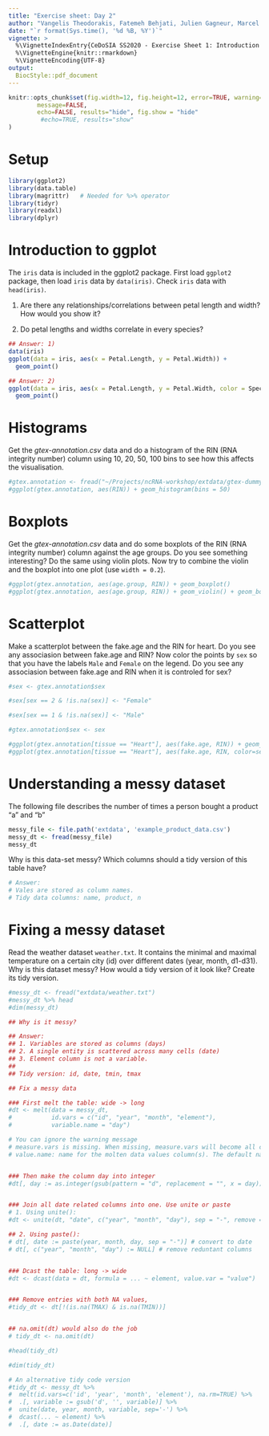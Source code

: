 ```yaml
---
title: "Exercise sheet: Day 2"
author: "Vangelis Theodorakis, Fatemeh Behjati, Julien Gagneur, Marcel Schulz"
date: "`r format(Sys.time(), '%d %B, %Y')`"
vignette: >
  %\VignetteIndexEntry{CeDoSIA SS2020 - Exercise Sheet 1: Introduction to R}
  %\VignetteEngine{knitr::rmarkdown}
  %\VignetteEncoding{UTF-8}
output: 
  BiocStyle::pdf_document
---
```


```r
knitr::opts_chunk$set(fig.width=12, fig.height=12, error=TRUE, warning=FALSE,
        message=FALSE, 
        echo=FALSE, results="hide", fig.show = "hide"
         #echo=TRUE, results="show"
)
```

# Setup

```r
library(ggplot2)
library(data.table)
library(magrittr)   # Needed for %>% operator
library(tidyr)
library(readxl)
library(dplyr)
```


# Introduction to ggplot

The `iris` data is included in the ggplot2 package. First load `ggplot2` package, then load `iris` data by `data(iris)`. Check `iris` data with `head(iris)`. 

1) Are there any relationships/correlations between petal length and width? How would you show it?

2) Do petal lengths and widths correlate in every species?


```r
## Answer: 1)
data(iris)
ggplot(data = iris, aes(x = Petal.Length, y = Petal.Width)) +
  geom_point() 
```


```r
## Answer: 2)
ggplot(data = iris, aes(x = Petal.Length, y = Petal.Width, color = Species)) +
  geom_point()
```

# Histograms

Get the _gtex-annotation.csv_ data and do a histogram of the RIN (RNA integrity number) column using 10, 20, 50, 100 bins to see how this affects the visualisation.

```r
#gtex.annotation <- fread("~/Projects/ncRNA-workshop/extdata/gtex-dummy-dataset.csv")
#ggplot(gtex.annotation, aes(RIN)) + geom_histogram(bins = 50)
```


# Boxplots

Get the _gtex-annotation.csv_ data and do some boxplots of the RIN (RNA integrity number) column against the age groups. Do you see something interesting? Do the same using violin plots. Now try to combine the violin and the boxplot into one plot (use `width = 0.2`).

```r
#ggplot(gtex.annotation, aes(age.group, RIN)) + geom_boxplot()
#ggplot(gtex.annotation, aes(age.group, RIN)) + geom_violin() + geom_boxplot(width=0.2)
```

# Scatterplot

Make a scatterplot between the fake.age and the RIN for heart. Do you see any associasion between fake.age and RIN? Now color the points by `sex` so that you have the labels `Male` and `Female` on the legend. Do you see any associasion between fake.age and RIN when it is controled for sex?

```r
#sex <- gtex.annotation$sex

#sex[sex == 2 & !is.na(sex)] <- "Female"

#sex[sex == 1 & !is.na(sex)] <- "Male"

#gtex.annotation$sex <- sex

#ggplot(gtex.annotation[tissue == "Heart"], aes(fake.age, RIN)) + geom_point()
#ggplot(gtex.annotation[tissue == "Heart"], aes(fake.age, RIN, color=sex)) + geom_point()
```


# Understanding a messy dataset


The following file describes the number of times a person bought a product "a" and "b"

```r
messy_file <- file.path('extdata', 'example_product_data.csv')
messy_dt <- fread(messy_file)
messy_dt
```

Why is this data-set messy? Which columns should a tidy version of this table have?

```r
# Answer: 
# Vales are stored as column names. 
# Tidy data columns: name, product, n
```

# Fixing a messy dataset

Read the weather dataset `weather.txt`. It contains the minimal and maximal temperature on a certain city (id) over different dates (year, month, d1-d31). Why is this dataset messy? How would a tidy version of it look like? Create its tidy version.

```r
#messy_dt <- fread("extdata/weather.txt")
#messy_dt %>% head
#dim(messy_dt)
```

```r
## Why is it messy?

## Answer: 
## 1. Variables are stored as columns (days)
## 2. A single entity is scattered across many cells (date)
## 3. Element column is not a variable.
##
## Tidy version: id, date, tmin, tmax
```


```r
## Fix a messy data

### First melt the table: wide -> long
#dt <- melt(data = messy_dt, 
#           id.vars = c("id", "year", "month", "element"), 
#           variable.name = "day") 

# You can ignore the warning message
# measure.vars is missing. When missing, measure.vars will become all columns outside id.vars.
# value.name: name for the molten data values column(s). The default name is 'value'. 


### Then make the column day into integer
#dt[, day := as.integer(gsub(pattern = "d", replacement = "", x = day))]


### Join all date related columns into one. Use unite or paste
# 1. Using unite():
#dt <- unite(dt, "date", c("year", "month", "day"), sep = "-", remove = TRUE)

## 2. Using paste():
# dt[, date := paste(year, month, day, sep = "-")] # convert to date
# dt[, c("year", "month", "day") := NULL] # remove reduntant columns


### Dcast the table: long -> wide
#dt <- dcast(data = dt, formula = ... ~ element, value.var = "value") 


### Remove entries with both NA values,
#tidy_dt <- dt[!(is.na(TMAX) & is.na(TMIN))] 


## na.omit(dt) would also do the job
# tidy_dt <- na.omit(dt)

#head(tidy_dt)

#dim(tidy_dt)
```

```r
# An alternative tidy code version
#tidy_dt <- messy_dt %>% 
#  melt(id.vars=c('id', 'year', 'month', 'element'), na.rm=TRUE) %>% 
#  .[, variable := gsub('d', '', variable)] %>% 
#  unite(date, year, month, variable, sep='-') %>% 
#  dcast(... ~ element) %>% 
#  .[, date := as.Date(date)]
```
